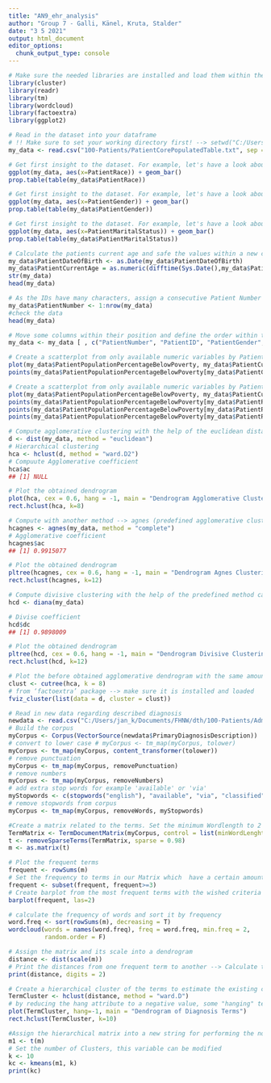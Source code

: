 ```yaml
---
title: "AN9_ehr_analysis"
author: "Group 7 - Galli, Känel, Kruta, Stalder"
date: "3 5 2021"
output: html_document
editor_options: 
  chunk_output_type: console
---
```


```r
# Make sure the needed libraries are installed and load them within the next step
library(cluster)
library(readr)
library(tm)
library(wordcloud)
library(factoextra)
library(ggplot2)

# Read in the dataset into your dataframe
# !! Make sure to set your working directory first! --> setwd("C:/Users/xx/your_folderpath")
my_data <- read.csv("100-Patients/PatientCorePopulatedTable.txt", sep = "\t", fileEncoding="UTF-8-BOM")
```

```r
# Get first insight to the dataset. For example, let's have a look about the balance of the PatientRace within the data
ggplot(my_data, aes(x=PatientRace)) + geom_bar()
prop.table(table(my_data$PatientRace))
```

```r
# Get first insight to the dataset. For example, let's have a look about the balance of the PatientGender within the data
ggplot(my_data, aes(x=PatientGender)) + geom_bar()
prop.table(table(my_data$PatientGender))
```

```r
# Get first insight to the dataset. For example, let's have a look about the balance of the PatientMaritalStatus within the data
ggplot(my_data, aes(x=PatientMaritalStatus)) + geom_bar()
prop.table(table(my_data$PatientMaritalStatus))
```

```r
# Calculate the patients current age and safe the values within a new column with numerical data type
my_data$PatientDateOfBirth <- as.Date(my_data$PatientDateOfBirth)
my_data$PatientCurrentAge = as.numeric(difftime(Sys.Date(),my_data$PatientDateOfBirth, units = "weeks"))/52.25
str(my_data)
head(my_data)
```

```r
# As the IDs have many characters, assign a consecutive Patient Number for being able to visualize the clustering
my_data$PatientNumber <- 1:nrow(my_data)
#check the data
head(my_data)
```

```r
# Move some columns within their position and define the order within the dataframe
my_data <- my_data [ , c("PatientNumber", "PatientID", "PatientGender", "PatientCurrentAge", "PatientDateOfBirth", "PatientRace", "PatientMaritalStatus", "PatientLanguage", "PatientPopulationPercentageBelowPoverty")]
```

```r
# Create a scatterplot from only available numeric variables by PatientGender, by exncluding few outliers
plot(my_data$PatientPopulationPercentageBelowPoverty, my_data$PatientCurrentAge, xlab = "Population Poverty", ylab = "Patient Age",xlim=c(0,25), ylim=c(0,105), pch=20, col="red")
points(my_data$PatientPopulationPercentageBelowPoverty[my_data$PatientGender=='Female'], my_data$PatientCurrentAge[my_data$PatientGender=='Female'], pch=20, col="blue")
```

```r
# Create a scatterplot from only available numeric variables by PatientRace, by exncluding few outliers
plot(my_data$PatientPopulationPercentageBelowPoverty, my_data$PatientCurrentAge, xlab = "Population Poverty", ylab = "Patient Age", xlim=c(0,25), ylim=c(0,105), pch=20, col="red")
points(my_data$PatientPopulationPercentageBelowPoverty[my_data$PatientRace=='African American'], my_data$PatientCurrentAge[my_data$PatientRace=='African American'], pch=20, col="blue")
points(my_data$PatientPopulationPercentageBelowPoverty[my_data$PatientRace=='Asian'], my_data$PatientCurrentAge[my_data$PatientRace=='Asian'], pch=20, col="green")
points(my_data$PatientPopulationPercentageBelowPoverty[my_data$PatientRace=='Unknown'], my_data$PatientCurrentAge[my_data$PatientRace=='Unknown'], pch=20, col="black")
```

```r
# Compute agglomerative clustering with the help of the euclidean distance
d <- dist(my_data, method = "euclidean")
# Hierarchical clustering
hca <- hclust(d, method = "ward.D2")
# Compuute Agglomerative coefficient
hca$ac
## [1] NULL

# Plot the obtained dendrogram
plot(hca, cex = 0.6, hang = -1, main = "Dendrogram Agglomerative Clustering")
rect.hclust(hca, k=8)

```

```r
# Compute with another method --> agnes (predefined agglomerative clustering method)
hcagnes <- agnes(my_data, method = "complete")
# Agglomerative coefficient
hcagnes$ac
## [1] 0.9915077

# Plot the obtained dendrogram
pltree(hcagnes, cex = 0.6, hang = -1, main = "Dendrogram Agnes Clustering")
rect.hclust(hcagnes, k=12)
```

```r
# Compute divisive clustering with the help of the predefined method called "diana"
hcd <- diana(my_data)

# Divise coefficient
hcd$dc
## [1] 0.9898009

# Plot the obtained dendrogram
pltree(hcd, cex = 0.6, hang = -1, main = "Dendrogram Divisive Clustering")
rect.hclust(hcd, k=12)
```

```r
# Plot the before obtained agglomerative dendrogram with the same amounts of defined clusters
clust <- cutree(hca, k = 8)
# from ‘factoextra’ package --> make sure it is installed and loaded
fviz_cluster(list(data = d, cluster = clust))
```

```r
# Read in new data regarding described diagnosis
newdata <- read.csv("C:/Users/jan_k/Documents/FHNW/dth/100-Patients/AdmissionsDiagnosesCorePopulatedTable.txt", sep = "\t", fileEncoding="UTF-8-BOM")
# Build the corpus
myCorpus <- Corpus(VectorSource(newdata$PrimaryDiagnosisDescription))
# convert to lower case # myCorpus <- tm_map(myCorpus, tolower)
myCorpus <- tm_map(myCorpus, content_transformer(tolower))
# remove punctuation
myCorpus <- tm_map(myCorpus, removePunctuation) 
# remove numbers
myCorpus <- tm_map(myCorpus, removeNumbers)
# add extra stop words for example 'available' or 'via'
myStopwords <- c(stopwords("english"), "available", "via", "classified", "diseases", "disease", "left", "elsewhere", "due", "right", "left", "disorder", "disorders", "type", "chemical", "without", "encounter", "factor", "behavior")
# remove stopwords from corpus
myCorpus <- tm_map(myCorpus, removeWords, myStopwords)

#Create a matrix related to the terms. Set the minimum Wordlength to 2 until Infinity
TermMatrix <- TermDocumentMatrix(myCorpus, control = list(minWordLenght=c(2, Inf)))
t <- removeSparseTerms(TermMatrix, sparse = 0.98)
m <- as.matrix(t)
```

```r
# Plot the frequent terms
frequent <- rowSums(m)
# Set the frequency to terms in our Matrix which  have a certain amount of Repetitions (at least 3 times)
frequent <- subset(frequent, frequent>=3)
# Create barplot from the most frequent terms with the wished criteria of the axis
barplot(frequent, las=2)
```

```r
# calculate the frequency of words and sort it by frequency
word.freq <- sort(rowSums(m), decreasing = T)
wordcloud(words = names(word.freq), freq = word.freq, min.freq = 2,
          random.order = F)
```

```r
# Assign the matrix and its scale into a dendrogram
distance <- dist(scale(m))
# Print the distances from one frequent term to another --> Calculate the distance from the words within the document. If distance is high --> same Cluster is unlikely, if distance is low, the opposite.
print(distance, digits = 2)
```

```r
# Create a hierarchical cluster of the terms to estimate the existing clusters
TermCluster <- hclust(distance, method = "ward.D")
# by reducing the hang attribute to a negative value, some "hanging" terms can be reduced, which supports the decision making for clusters. The are more or less 10 possible clusters visualized.
plot(TermCluster, hang=-1, main = "Dendrogram of Diagnosis Terms")
rect.hclust(TermCluster, k=10)
```

```r
#Assign the hierarchical matrix into a new string for performing the non-hierarchical clustering with kmeans
m1 <- t(m)
# Set the number of Clusters, this variable can be modified
k <- 10
kc <- kmeans(m1, k)
print(kc)
```


